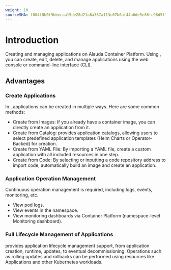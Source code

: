 ```yaml
---
weight: 10
sourceSHA: f004f8b0f9bbecaa15de28d21a8a367a113c07b6af44a6de5e86fc96d5f13741
---
```


# Introduction

Creating and managing applications on Alauda Container Platform. Using <Term name="product" textCase="lower" />, you can create, edit, delete, and manage applications using the web console or command-line interface (CLI).

## Advantages

### Create Applications
In <Term name="product" textCase="lower" />, applications can be created in multiple ways. Here are some common methods:
- Create from Images: If you already have a container image, you can directly create an application from it.
- Create from Catalog: <Term name="product" textCase="lower" /> provides application catalogs, allowing users to select predefined application templates (Helm Charts or Operator-Backed) for creation.
- Create from YAML File: By importing a YAML file, create a custom application with all included resources in one step.
- Create from Code: By selecting or inputting a code repository address to import code, automatically build an image and create an application.

### Application Operation Management
Continuous operation management is required, including logs, events, monitoring, etc.
- View pod logs.
- View events in the namespace.
- View monitoring dashboards via Container Platform (namespace-level Monitoring dashboard).

### Full Lifecycle Management of Applications
<Term name="product" textCase="lower" /> provides application lifecycle management support, from application creation, runtime, updates, to eventual decommissioning. Operations such as rolling updates and rollbacks can be performed using resources like Applications and other Kubernetes workloads.